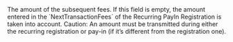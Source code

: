   

  

  

  
<ParamField body="Fees" type="object" >     
The amount of the subsequent fees. If this field is empty, the amount entered in the `NextTransactionFees` of the Recurring PayIn Registration is taken into account.  
Caution: An amount must be transmitted during either the recurring registration or pay-in (if it’s different from the registration one).   

<Expandable title="properties">  
<Currency17 />  
  
<Amount />  
  

</Expandable> 
</ParamField>